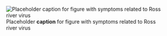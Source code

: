 ![Placeholder __caption__ for figure with symptoms related to Ross river virus](/img/placeholder.jpg)